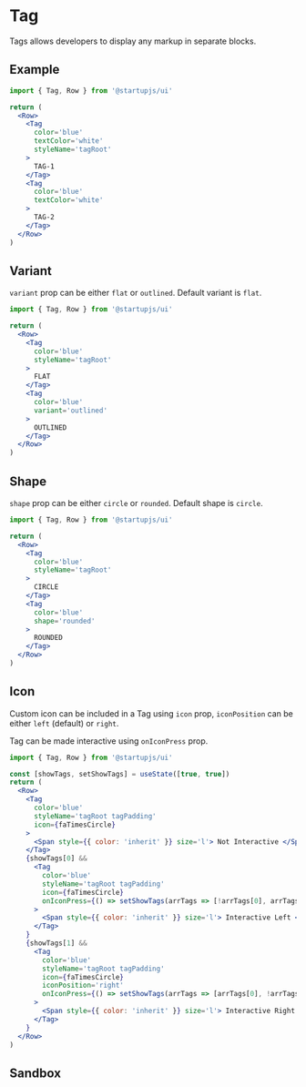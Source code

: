 
# Tag

Tags allows developers to display any markup in separate blocks.

## Example


```jsx
import { Tag, Row } from '@startupjs/ui'
```
```jsx example
return (
  <Row>
    <Tag
      color='blue'
      textColor='white'
      styleName='tagRoot'
    >
      TAG-1
    </Tag>
    <Tag
      color='blue'
      textColor='white'
    >
      TAG-2
    </Tag>
  </Row>
)
```

## Variant

`variant` prop can be either `flat` or `outlined`. Default variant is `flat`.

```jsx
import { Tag, Row } from '@startupjs/ui'
```
```jsx example
return (
  <Row>
    <Tag
      color='blue'
      styleName='tagRoot'
    >
      FLAT
    </Tag>
    <Tag
      color='blue'
      variant='outlined'
    >
      OUTLINED
    </Tag>
  </Row>
)
```


## Shape

`shape` prop can be either `circle` or `rounded`. Default shape is `circle`.

```jsx
import { Tag, Row } from '@startupjs/ui'
```
```jsx example
return (
  <Row>
    <Tag
      color='blue'
      styleName='tagRoot'
    >
      CIRCLE
    </Tag>
    <Tag
      color='blue'
      shape='rounded'
    >
      ROUNDED
    </Tag>
  </Row>
)
```

## Icon

Custom icon can be included in a Tag using `icon` prop, `iconPosition` can be either `left` (default) or `right`.

Tag can be made interactive using `onIconPress` prop.


```jsx
import { Tag, Row } from '@startupjs/ui'
```
```jsx example
const [showTags, setShowTags] = useState([true, true])
return (
  <Row>
    <Tag
      color='blue'
      styleName='tagRoot tagPadding'
      icon={faTimesCircle}
    >
      <Span style={{ color: 'inherit' }} size='l'> Not Interactive </Span>
    </Tag>
    {showTags[0] &&
      <Tag
        color='blue'
        styleName='tagRoot tagPadding'
        icon={faTimesCircle}
        onIconPress={() => setShowTags(arrTags => [!arrTags[0], arrTags[1]])}
      >
        <Span style={{ color: 'inherit' }} size='l'> Interactive Left </Span>
      </Tag>
    }
    {showTags[1] &&
      <Tag
        color='blue'
        styleName='tagRoot tagPadding'
        icon={faTimesCircle}
        iconPosition='right'
        onIconPress={() => setShowTags(arrTags => [arrTags[0], !arrTags[1]])}
      >
        <Span style={{ color: 'inherit' }} size='l'> Interactive Right </Span>
      </Tag>
    }
  </Row>
)
```

## Sandbox

<Sandbox Component={Tag} />